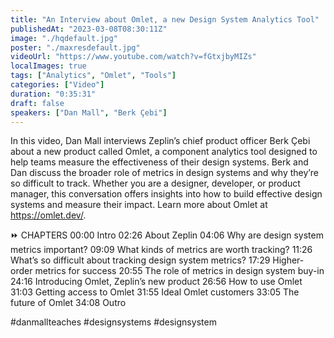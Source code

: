 ```yaml
---
title: "An Interview about Omlet, a new Design System Analytics Tool"
publishedAt: "2023-03-08T08:30:11Z"
image: "./hqdefault.jpg"
poster: "./maxresdefault.jpg"
videoUrl: "https://www.youtube.com/watch?v=fGtxjbyMIZs"
localImages: true
tags: ["Analytics", "Omlet", "Tools"]
categories: ["Video"]
duration: "0:35:31"
draft: false
speakers: ["Dan Mall", "Berk Çebi"]
---
```


In this video, Dan Mall interviews Zeplin’s chief product officer Berk Çebi about a new product called Omlet, a component analytics tool designed to help teams measure the effectiveness of their design systems. Berk and Dan discuss the broader role of metrics in design systems and why they’re so difficult to track. Whether you are a designer, developer, or product manager, this conversation offers insights into how to build effective design systems and measure their impact. Learn more about Omlet at https://omlet.dev/.

⏩ CHAPTERS
00:00 Intro
02:26 About Zeplin
04:06 Why are design system metrics important?
09:09 What kinds of metrics are worth tracking?
11:26 What’s so difficult about tracking design system metrics?
17:29 Higher-order metrics for success
20:55 The role of metrics in design system buy-in
24:16 Introducing Omlet, Zeplin’s new product
26:56 How to use Omlet
31:03 Getting access to Omlet
31:55 Ideal Omlet customers
33:05 The future of Omlet
34:08 Outro

#danmallteaches #designsystems #designsystem
